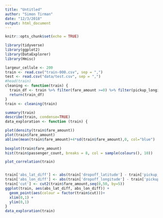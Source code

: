 ```yaml
---
title: "Untitled"
author: "Simon Tirman"
date: "12/3/2018"
output: html_document
---
```


```r
knitr::opts_chunk$set(echo = TRUE)
```



```r
library(tidyverse)
library(ggplot2)
library(DataExplorer)
library(Hmisc)

```


```r
largeur_cellule <- 200
train <- read.csv("train-000.csv", sep = ",")
test <- read.csv("data/test.csv", sep = ",")
#head(train)
cleaning <- function(train) {
  train_df <- train %>% filter(fare_amount >=0) %>% filter(pickup_longitude > -100, pickup_longitude < -50, pickup_latitude > 20, pickup_latitude < 60, dropoff_longitude > -100, dropoff_longitude < -50, dropoff_latitude > 20, dropoff_latitude < 60)
  return(train_df)
}
train <- cleaning(train)
```

```r
summary(train)
describe(train, condense=TRUE)
data_exploration <- function (train) {

plot(density(train$fare_amount))
plot(train$fare_amount)
abline(mean(train$fare_amount)+4*sd(train$fare_amount),0, col="blue")
 
boxplot(train$fare_amount)
hist(train$passenger_count, breaks = 8, col = sample(colours(), 10))

plot_correlation(train)


train['abs_lat_diff'] <- abs(train['dropoff_latitude'] - train['pickup_latitude'])
train['abs_lon_diff'] <- abs(train['dropoff_longitude'] - train['pickup_longitude'])
train['cut'] <- cut2(train$fare_amount,seq(0,50, by=5))
ggplot(train, aes(abs_lat_diff, abs_lon_diff)) +
  geom_point(aes(colour = factor(train$cut)))+
  xlim(0,1) +
  ylim(0,1)
}
data_exploration(train)
```
